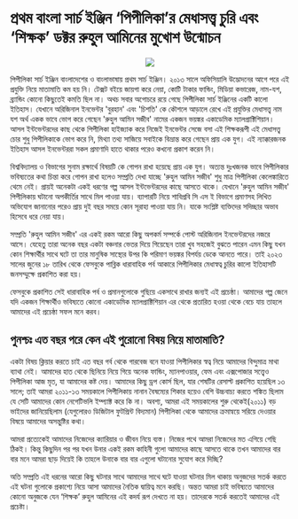 # প্রথম বাংলা সার্চ ইঞ্জিন ‘পিপীলিকা’র মেধাসত্ত্ব চুরি এবং ‘শিক্ষক’ ডক্টর রুহুল আমিনের মুখোশ উন্মোচন

<p align="center">
    <img src="/static/pipilika/logo.png" />
</p>

পিপীলিকা সার্চ ইঞ্জিন বাংলাদেশের ও বাংলাভাষায় প্রথম সার্চ ইঞ্জিন। ২০১৩ সালে অফিসিয়ালি উদ্ভোদনের আগে পরে এই প্রযুক্তি নিয়ে মাতামাতি কম হয় নি। টেক্সট বইয়ে জায়গা করে নেয়া, কোটি টাকার ফান্ডিং, মিডিয়া কভারেজ, নাম-যশ, ব্র্যান্ডিং কোনো কিছুতেই কমতি ছিল না। অথচ সবার অগোচরে রয়ে গেছে পিপীলিকা সার্চ ইঞ্জিনের একটি কালো ইতিহাস। যেখানে অরিজিনাল ইনভেন্টর 'বুরহান' এবং 'চিশতি' কে কৌশলে আড়ালে রেখে এই প্রযুক্তির মেধাসত্ত্ব নাম যশ অর্থ একক ভাবে ভোগ করে গেছেন 'রুহুল আমিন সজীব' নামের একজন ভয়ঙ্কর একাডেমিক ম্যালপ্রাক্টিশিয়ান। আসল ইন্টভেন্টরদের কাছ থেকে পিপীলিকা হাইজ্যাক করে নিজেই ইনভেন্টর সেজে বসা এই শিক্ষকরূপী এই মেধাসত্ত্ব চোর শুধু পিপীলিকাকে ভোগ করে নি, মিথ্যা তথ্য সাজিয়ে সবাইকে বিভ্রান্ত করে গেছেন প্রায় এক যুগ। এই ন্যাক্কারজনক ইতিহাস আসল ইনভেন্টররা সকল প্রমাণাদি হাতে থাকার পরেও কখনো প্রকাশ করেন নি। 

বিশ্ববিদ্যালয় ও বিভাগের সুনাম রক্ষার্থে বিষয়টি কে গোপন রাখা হয়েছে প্রায় এক যুগ। অত্যন্ত দুঃখজনক ভাবে পিপীলিকার ভবিষ্যতের কথা চিন্তা করে গোপন রাখা হলেও সম্প্রতি দেখা যাচ্ছে 'রুহুল আমিন সজীব' শুধু মাত্র পিপীলিকা কেলেঙ্কারিতে থেমে নেই। প্রায়ই অনেকটা একই ধরণের গল্প আসল ইন্টভেন্টরদের কাছে আসতে থাকে। যেখানে 'রুহুল আমিন সজীব' পিপীলিকায় ঘটানো অপকীর্তির সাথে মিল পাওয়া যায়। ব্যাপারটি নিয়ে শাবিপ্রবি সি এস ই বিভাগে প্রমাণসহ লিখিত অভিযোগ জানানোর পরেও প্রায় দুই বছর সময়ে কোন সূরাহা পাওয়া যায় নি। যাকে সংশ্লিষ্ট ব্যক্তিদের সদিচ্ছার অভাব হিসেবে ধরে নেয়া যায়। 

সম্প্রতি 'রুহুল আমিন সজীব' এর একই রকম আরো কিছু অপকর্ম সম্পর্কে পোস্ট অরিজিনাল ইনভেন্টরদের নজরে আসে। যেহেতু তারা অনেক বছর একটা বঞ্চনার ভেতর দিয়ে গিয়েছেন তারা খুব সহজেই বুঝতে পারেন এমন কিছু যখন কোন শিক্ষার্থীর সাথে ঘটে তা তার মানুষিক সাস্থ্যের উপর কি পরিমাণ ভয়ঙ্কর বিপর্যয় ডেকে আনতে পারে। তাই ২০২৩ সালের জুনের ১৮ তারিখ থেকে ফেসবুকে পাব্লিক ধারাবাহিক পর্ব আকারে  পিপীলিকার মেধাস্বত্ব চুরির কালো ইতিহাসটি জনসম্মুক্ষে প্রকাশিত করা হয়। 

ফেসবুকে প্রকাশিত সেই ধারাবাহিক পর্ব ও প্রমানগুলোকে গুছিয়ে একসাথে রাখার জন্যই এই প্রচেষ্ঠা। আমাদের গল্প জেনে যদি একজন শিক্ষার্থীও ভবিষ্যতে কোনো একাডেমিক ম্যালপ্রাক্টিশিয়ান এর থেকে প্রতারিত হওয়া থেকে বেচে যায় তাহলে আমাদের এই প্রচেষ্ঠা সফল মনে করব। 



## পুনশ্চঃ এত বছর পরে কেন এই পুরোনো বিষয় নিয়ে মাতামাতি?

একটা বিষয় ক্লিয়ার করতে চাই এত বছর গর্ব থেকে গারবেজ বনে যাওয়া পিপীলিকার স্বত্ব নিয়ে আমাদের বিন্দুমাত্র মাথা ব্যাথা নেই। আমাদের হাত থেকে ছিনিয়ে নিয়ে গিয়ে অনেক ফান্ডিং, ম্যানপাওয়ার, ফেম এবং এক্সপোজার সত্ত্বেও পিপীলিকা আজ মৃত, যা আমাদের কষ্ট দেয়। আমাদের কিছু ড্রপ কোর্স ছিল, যার শেষটির রেসাল্ট প্রকাশিত হয়েছিল ১৩ সালে; তাই আমরা ২০১১-১৩ সময়কালে পিপীলিকায় নানান বৈষম্যের শিকার হয়েও বেশি উচ্চবাচ্য করতে শঙ্কিত ছিলাম যে সেটি আমাদের কোন নেগেটিভলি ইম্প্যাক্ট করে কি না। অবশ্য, আমরা এই সময়কালের শুরু থেকেই(২০১১) বড় ভাইদের জানিয়েছিলাম (যেগুলোরও ডিজিটাল ফুটপ্রিন্ট বিদ্যমান) পিপীলিকা থেকে আমাদের ক্রমান্বয়ে সরিয়ে দেওয়ার বিষয়ে আমাদের অসন্তুষ্টির কথা।

আমরা প্রত্যেকেই আমাদের নিজেদের ক্যারিয়ার ও জীবন নিয়ে ব্যস্ত। নিজের পথে আমরা নিজেদের মত এগিয়ে গেছি ঠিকই। কিন্তু কিছুদিন পর পর যখন উনার একই রকম কাহিনী গুলো আমাদের কাছে আসতে থাকে তখন আমাদের বার বার মনে আমরা ছাড় দিয়েই কি তাহলে উনাকে বার বার এগুলো ঘটানোর সুযোগ করে দিচ্ছি?

অতি সম্প্রতি এই ধরনের আরো কিছু ঘটনার সাথে আমাদের সাথে ঘটে যাওয়া ঘটনার মিল থাকায় অনুজদের সতর্ক করতে এই ঘটনা গুলোকে প্রকাশ্যে নিয়ে আসা আমাদের নৈতিক দ্বায়িত্ব মনে করছি। অন্তত আমরা চাই ভবিষ্যতে আমাদের কোনো অনুজকে যেন ‘শিক্ষক’ রুহুল আমিনের এই কদর্য রূপ দেখতে না হয়। তাদেরকে সতর্ক করতেই আমাদের এই প্রচেষ্টা।